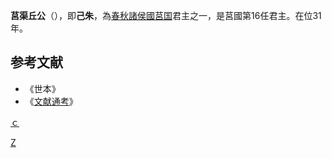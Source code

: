 '''莒渠丘公'''（{{bd|？||前578年||catIdx=J}}），即'''己朱'''，為[[春秋时期|春秋]][[諸侯國|諸侯國]][[莒国|莒国]]君主之一，是莒國第16任君主。在位31年。
{{start box}}
{{s-before|[[莒厉公|莒厉公]]}}
{{s-title|[[春秋时期|春秋]][[莒国|莒国]]君主|前608年—前578年}}
{{s-after|[[莒犂比公|莒犂比公]]}}
{{end box}}

==参考文献==
*《世本》
*《[[文献通考|文献通考]]》
{{莒國君主}}
[[category:莒國君主|ｃ]]
[[Category:己姓|Z]]